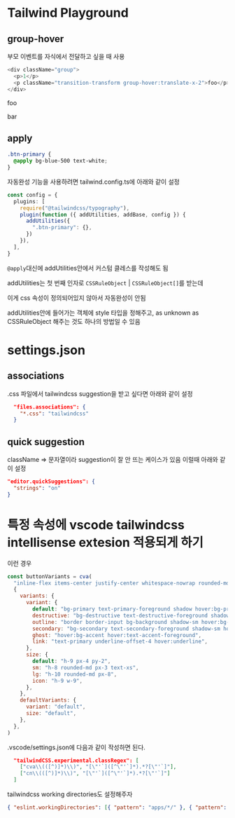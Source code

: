 # Tailwind Playground

## group-hover

부모 이벤트를 자식에서 전달하고 싶을 때 사용

```js
<div className="group">
  <p>1</p>
  <p className="transition-transform group-hover:translate-x-2">foo</p>
</div>
```

<div className="group border-2 border-gray-400 mt-2">
  <p>foo</p>
  <p className="transition-transform group-hover:translate-x-2">bar</p>
</div>

## apply

```css
.btn-primary {
  @apply bg-blue-500 text-white;
}
```

자동완성 기능을 사용하려면 tailwind.config.ts에 아래와 같이 설정

```ts
const config = {
  plugins: [
    require("@tailwindcss/typography"),
    plugin(function ({ addUtilities, addBase, config }) {
      addUtilities({
        ".btn-primary": {},
      })
    }),
  ],
}
```

`@apply`대신에 addUtilities안에서 커스텀 클레스를 작성해도 됨

addUtilities는 첫 번째 인자로 `CSSRuleObject` | `CSSRuleObject[]`를 받는데

이게 css 속성이 정의되어있지 않아서 자동완성이 안됨

addUtilities안에 들어가는 객체에 style 타입을 정해주고, as unknown as CSSRuleObject 해주는 것도 하나의 방법일 수 있음

# settings.json

## associations

.css 파일에서 tailwindcss suggestion을 받고 싶다면 아래와 같이 설정

```json
  "files.associations": {
    "*.css": "tailwindcss"
  }
```

## quick suggestion

className => 문자열이라 suggestion이 잘 안 뜨는 케이스가 있음 이럴때 아래와 같이 설정

```json
"editor.quickSuggestions": {
  "strings": "on"
}
```

# 특정 속성에 vscode tailwindcss intellisense extesion 적용되게 하기

이런 경우

```js
const buttonVariants = cva(
  "inline-flex items-center justify-center whitespace-nowrap rounded-md text-sm font-medium transition-colors focus-visible:outline-none focus-visible:ring-1 focus-visible:ring-ring disabled:pointer-events-none disabled:opacity-50",
  {
    variants: {
      variant: {
        default: "bg-primary text-primary-foreground shadow hover:bg-primary/90",
        destructive: "bg-destructive text-destructive-foreground shadow-sm hover:bg-destructive/90",
        outline: "border border-input bg-background shadow-sm hover:bg-accent hover:text-accent-foreground",
        secondary: "bg-secondary text-secondary-foreground shadow-sm hover:bg-secondary/80",
        ghost: "hover:bg-accent hover:text-accent-foreground",
        link: "text-primary underline-offset-4 hover:underline",
      },
      size: {
        default: "h-9 px-4 py-2",
        sm: "h-8 rounded-md px-3 text-xs",
        lg: "h-10 rounded-md px-8",
        icon: "h-9 w-9",
      },
    },
    defaultVariants: {
      variant: "default",
      size: "default",
    },
  },
)
```

.vscode/settings.json에 다음과 같이 작성하면 된다.

```json
  "tailwindCSS.experimental.classRegex": [
    ["cva\\(([^)]*)\\)", "[\"'`]([^\"'`]*).*?[\"'`]"],
    ["cn\\(([^)]*)\\)", "[\"'`]([^\"'`]*).*?[\"'`]"]
  ]
```

tailwindcss working directories도 설정해주자

```json
{ "eslint.workingDirectories": [{ "pattern": "apps/*/" }, { "pattern": "packages/*/" }] }
```
